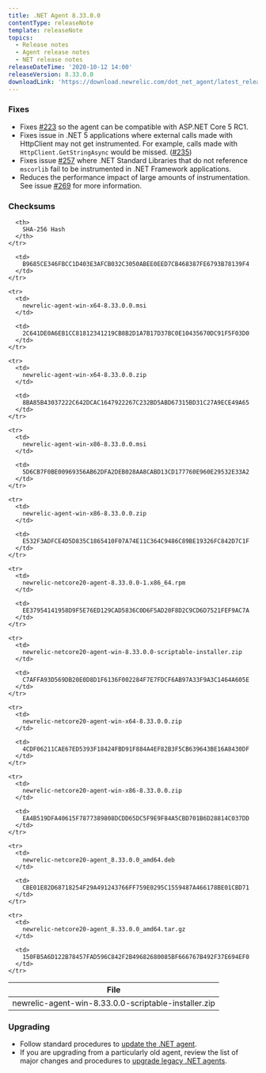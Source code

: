 ```yaml
---
title: .NET Agent 8.33.0.0
contentType: releaseNote
template: releaseNote
topics:
  - Release notes
  - Agent release notes
  - NET release notes
releaseDateTime: '2020-10-12 14:00'
releaseVersion: 8.33.0.0
downloadLink: 'https://download.newrelic.com/dot_net_agent/latest_release'
---
```


### Fixes

* Fixes [#223](https://github.com/newrelic/newrelic-dotnet-agent/issues/223) so the agent can be compatible with ASP.NET Core 5 RC1.
* Fixes issue in .NET 5 applications where external calls made with HttpClient may not get instrumented. For example, calls made with `HttpClient.GetStringAsync` would be missed. ([#235](https://github.com/newrelic/newrelic-dotnet-agent/pull/235))
* Fixes issue [#257](https://github.com/newrelic/newrelic-dotnet-agent/issues/223) where .NET Standard Libraries that do not reference `mscorlib` fail to be instrumented in .NET Framework applications.
* Reduces the performance impact of large amounts of instrumentation. See issue [#269](https://github.com/newrelic/newrelic-dotnet-agent/issues/269) for more information.

### Checksums

<Table>
  <thead>
    <tr>
      <th>
        File
      </th>

      <th>
        SHA-256 Hash
      </th>
    </tr>
  </thead>

  <tbody>
    <tr>
      <td>
        newrelic-agent-win-8.33.0.0-scriptable-installer.zip
      </td>

      <td>
        B9685CE346FBCC1D403E3AFCB032C3050ABEE0EED7CB468387FE6793B78139F4
      </td>
    </tr>

    <tr>
      <td>
        newrelic-agent-win-x64-8.33.0.0.msi
      </td>

      <td>
        2C641DE0A6EB1CC81812341219CB8B2D1A7B17D37BC0E10435670DC91F5F03D0
      </td>
    </tr>

    <tr>
      <td>
        newrelic-agent-win-x64-8.33.0.0.zip
      </td>

      <td>
        8BA85B43037222C642DCAC1647922267C232BD5ABD67315BD31C27A9ECE49A65
      </td>
    </tr>

    <tr>
      <td>
        newrelic-agent-win-x86-8.33.0.0.msi
      </td>

      <td>
        5D6CB7F0BE00969356AB62DFA2DEB028AA8CABD13CD177760E960E29532E33A2
      </td>
    </tr>

    <tr>
      <td>
        newrelic-agent-win-x86-8.33.0.0.zip
      </td>

      <td>
        E532F3ADFCE4D5D835C1865410F07A74E11C364C9486C89BE19326FC842D7C1F
      </td>
    </tr>

    <tr>
      <td>
        newrelic-netcore20-agent-8.33.0.0-1.x86_64.rpm
      </td>

      <td>
        EE37954141958D9F5E76ED129CAD5836C0D6F5AD20F8D2C9CD6D7521FEF9AC7A
      </td>
    </tr>

    <tr>
      <td>
        newrelic-netcore20-agent-win-8.33.0.0-scriptable-installer.zip
      </td>

      <td>
        C7AFFA93D569DB20E0D8D1F6136F002284F7E7FDCF6AB97A33F9A3C1464A605E
      </td>
    </tr>

    <tr>
      <td>
        newrelic-netcore20-agent-win-x64-8.33.0.0.zip
      </td>

      <td>
        4CDF06211CAE67ED5393F18424FBD91F884A4EF82B3F5CB639643BE16A8430DF
      </td>
    </tr>

    <tr>
      <td>
        newrelic-netcore20-agent-win-x86-8.33.0.0.zip
      </td>

      <td>
        EA4B519DFA40615F7877389808DCDD65DC5F9E9F84A5CBD701B6D28814C037DD
      </td>
    </tr>

    <tr>
      <td>
        newrelic-netcore20-agent_8.33.0.0_amd64.deb
      </td>

      <td>
        CBE01E82D68718254F29A491243766FF759E0295C1559487A466178BE01CBD71
      </td>
    </tr>

    <tr>
      <td>
        newrelic-netcore20-agent_8.33.0.0_amd64.tar.gz
      </td>

      <td>
        150FB5A6D122B78457FAD596C842F2B49682680085BF666767B492F37E694EF0
      </td>
    </tr>
  </tbody>
</Table>

### Upgrading

* Follow standard procedures to [update the .NET agent](/docs/agents/net-agent/installation-configuration/update-net-agent).
* If you are upgrading from a particularly old agent, review the list of major changes and procedures to [upgrade legacy .NET agents](/docs/agents/net-agent/troubleshooting/upgrade-legacy-net-agents).
